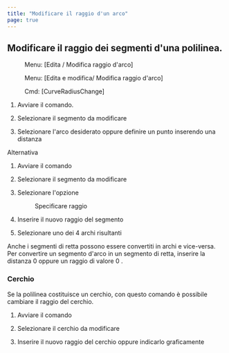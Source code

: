 ```yaml
---
title: "Modificare il raggio d'un arco"
page: true
---
```

## Modificare il raggio dei segmenti d&#39;una polilinea.
<GeoMapper> <Menu> Menu: [Edita / Modifica raggio d'arco] </Menu> </GeoMapper>
<GeoDesigner> <Menu> Menu: [Edita e modifica/ Modifica raggio d'arco] </Menu> 
 <Menu> Cmd: [CurveRadiusChange] </Menu> </GeoDesigner>


1. Avviare il comando.

2. Selezionare il segmento da modificare

3. Selezionare l&#39;arco desiderato oppure definire un punto inserendo una distanza




Alternativa


1. Avviare il comando

2. Selezionare il segmento da modificare

3. Selezionare l&#39;opzione <Menu>Specificare raggio</Menu> 
4. Inserire il nuovo raggio del segmento

5. Selezionare uno dei 4 archi risultanti



<Success>
Anche i segmenti di retta possono essere convertiti in archi e vice-versa. Per convertire un segmento d&#39;arco in un segmento di retta, inserire <GeoMapper>la distanza  <Bold> 0 </Bold>  oppure 
</GeoMapper>
un raggio di valore  <Bold> 0 </Bold> .
</Success>


### Cerchio
Se la polilinea costituisce un cerchio, con questo comando &#232; possibile cambiare il raggio del cerchio.


1. Avviare il comando

2. Selezionare il cerchio da modificare

3. Inserire il nuovo raggio del cerchio oppure indicarlo graficamente



